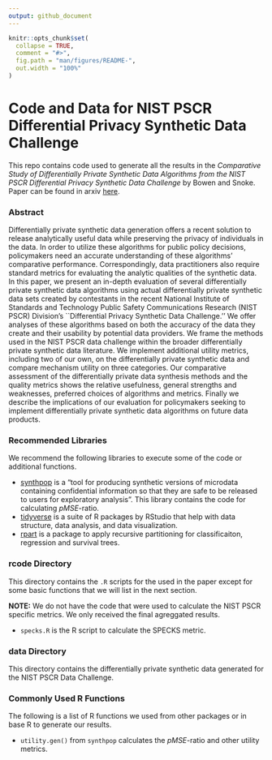 ```yaml
---
output: github_document
---
```


<!-- README.md is generated from README.Rmd. Please edit that file -->

```r
knitr::opts_chunk$set(
  collapse = TRUE,
  comment = "#>",
  fig.path = "man/figures/README-",
  out.width = "100%"
)
```
# Code and Data for NIST PSCR Differential Privacy Synthetic Data Challenge

This repo contains code used to generate all the results in the *Comparative Study of Differentially Private Synthetic Data Algorithms from the NIST PSCR Differential Privacy Synthetic Data Challenge* by Bowen and Snoke. Paper can be found in arxiv [here](https://arxiv.org/abs/1911.12704).

### Abstract
Differentially private synthetic data generation offers a recent solution to release analytically useful data while preserving the privacy of individuals in the data. In order to utilize these algorithms for public policy decisions, policymakers need an accurate understanding of these algorithms' comparative performance. Correspondingly, data practitioners also require standard metrics for evaluating the analytic qualities of the synthetic data. In this paper, we present an in-depth evaluation of several differentially private synthetic data algorithms using actual differentially private synthetic data sets created by contestants in the recent National Institute of Standards and Technology Public Safety Communications Research (NIST PSCR) Division's ``Differential Privacy Synthetic Data Challenge.'' We offer analyses of these algorithms based on both the accuracy of the data they create and their usability by potential data providers. We frame the methods used in the NIST PSCR data challenge within the broader differentially private synthetic data literature. We implement additional utility metrics, including two of our own, on the differentially private synthetic data and compare mechanism utility on three categories. Our comparative assessment of the differentially private data synthesis methods and the quality metrics shows the relative usefulness, general strengths and weaknesses, preferred choices of algorithms and metrics. Finally we describe the implications of our evaluation for policymakers seeking to implement differentially private synthetic data algorithms on future data products. 

### Recommended Libraries
We recommend the following libraries to execute some of the code or additional functions.

- [synthpop](https://cran.r-project.org/web/packages/synthpop/synthpop.pdf) is a "tool for producing synthetic versions of microdata containing confidential information so that they are safe to be released to users for exploratory analysis". This library contains the code for calculating *pMSE*-ratio. 
- [tidyverse](https://www.tidyverse.org/) is a suite of R packages by RStudio that help with data structure, data analysis, and data visualization.
- [rpart](https://cran.r-project.org/web/packages/rpart/rpart.pdf) is a package to apply recursive partitioning for classificaiton, regression and survival trees.

### rcode Directory

This directory contains the `.R` scripts for the used in the paper except for some basic functions that we will list in the next section.

**NOTE:** We do not have the code that were used to calculate the NIST PSCR specific metrics. We only received the final agreggated results.

- `specks.R` is the R script to calculate the SPECKS metric.

### data Directory

This directory contains the differentially private synthetic data generated for the NIST PSCR Data Challenge.

### Commonly Used R Functions

The following is a list of R functions we used from other packages or in base R to generate our results.

- `utility.gen()` from `synthpop` calculates the *pMSE*-ratio and other utility metrics.





